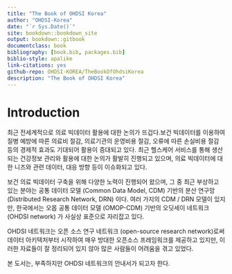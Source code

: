 ```yaml
---
title: "The Book of OHDSI Korea"
author: "OHDSI-Korea"
date: "`r Sys.Date()`"
site: bookdown::bookdown_site
output: bookdown::gitbook
documentclass: book
bibliography: [book.bib, packages.bib]
biblio-style: apalike
link-citations: yes
github-repo: OHDSI-KOREA/TheBookOfOhdsiKorea
description: "The Book of OHDSI Korea"
---
```


# Introduction


최근 전세계적으로 의료 빅데이터 활용에 대한 논의가 뜨겁다.보건 빅데이터를 이용하여 질병 예방에 따른 의료비 절감, 의료기관의 운영비용 절감, 오류에 따른 손실비용 절감 등의 경제적 효과도 기대되어 활용이 증대되고 있다. 최근 헬스케어 서비스를 통해 생산되는 건강정보 관리와 활용에 대한 논의가 활발히 진행되고 있으며, 의료 빅데이터에 대한 니즈와 관련 데이터, 대응 방향 등이 이슈화되고 있다.

보건 의료 빅데이터 구축을 위해 다양한 노력이 진행되어 왔으며, 그 중 최근 부상하고 있는 분야는 공통 데이터 모델 (Common Data Model, CDM) 기반의 분산 연구망 (Distributed Research Network, DRN) 이다. 여러 가지의 CDM / DRN 모델이 있지만, 한국에서는 오몹 공통 데이터 모델 (OMOP-CDM) 기반의 오딧세이 네트워크 (OHDSI network) 가 사실상 표준으로 자리잡고 있다.

OHDSI 네트워크는 오픈 소스 연구 네트워크 (open-source research network)로써 데이터 아키텍처부터 시작하여 매우 방대한 오픈소스 프레임워크를 제공하고 있지만, 이러한 자료들이 잘 정리되어 있지 않아 많은 사람들이 어려움을 겪고 있었다.

본 도서는, 부족하지만 OHDSI 네트워크의 안내서가 되고자 한다.
